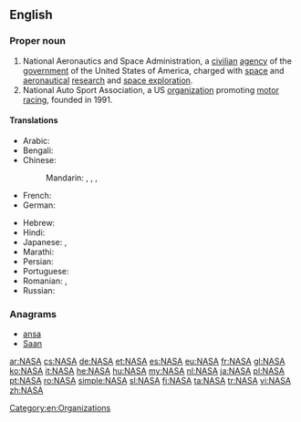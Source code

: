 {{also|Nasa|nasa|näsa}}
==English==

===Proper noun===
{{en-proper noun}}

# National Aeronautics and Space Administration, a [[civilian]] [[agency]] of the [[government]] of the United States of America, charged with [[space]] and [[aeronautical]] [[research]] and [[space exploration]].
# National Auto Sport Association, a US [[organization]] promoting [[motor racing]], founded in 1991.

====Translations====
{{trans-top|National Aeronautics and Space Administration}}
* Arabic: {{t|ar|ناسا|f|tr=naasa}}
* Bengali: {{t|bn|নাসা|tr=nāsā|sc=Beng}}
* Chinese:
*: Mandarin: {{t+|cmn|美國國家航空航天局|sc=Hani}}, {{t|cmn|美国国家航空航天局|tr=Měiguó guójiā hángkōng hángtiānjú|sc=Hani}}, {{qualifier|Taiwan}} {{t|cmn|美國國家航空暨太空總署|sc=Hani}}, {{t|cmn|美国国家航空暨太空总署|tr=Měiguó guójiā hángkōng jì tàikōng zǒngshǔ|sc=Hani}}
* French: {{t+|fr|NASA|f}}
* German: {{t+|de|NASA|f}}
{{trans-mid}}
* Hebrew: {{t|he|אס"א}}
* Hindi: {{t|hi|नासा|tr=nāsā}}
* Japanese: {{t|ja|米航空宇宙局|tr=べいこうくううちゅうきょく, Bei kōkū uchū-kyoku}}, {{t|ja|アメリカ航空宇宙局|tr=あめりかこうくううちゅうきょく, Amerika-kōkū-uchūkyoku}}
* Marathi: {{t|mr|नासा|tr=nāsā|sc=Deva}}
* Persian: {{t|fa|ناسا|tr=nâsâ}}
* Portuguese: {{t+|pt|NASA|f}}
* Romanian: {{t|ro|NASA|f}}, {{t|ro|Asociația Americană de Aeronautică și Spațiu|f}}
* Russian: {{t|ru|НАСА|f|n|tr=NÁSA}}
{{trans-bottom}}

===Anagrams===
* [[ansa#English|ansa]]
* [[Saan#English|Saan]]

[[Category:en:Organizations]]

[[ar:NASA]]
[[cs:NASA]]
[[de:NASA]]
[[et:NASA]]
[[es:NASA]]
[[eu:NASA]]
[[fr:NASA]]
[[gl:NASA]]
[[ko:NASA]]
[[it:NASA]]
[[he:NASA]]
[[hu:NASA]]
[[my:NASA]]
[[nl:NASA]]
[[ja:NASA]]
[[pl:NASA]]
[[pt:NASA]]
[[ro:NASA]]
[[simple:NASA]]
[[sl:NASA]]
[[fi:NASA]]
[[ta:NASA]]
[[tr:NASA]]
[[vi:NASA]]
[[zh:NASA]]